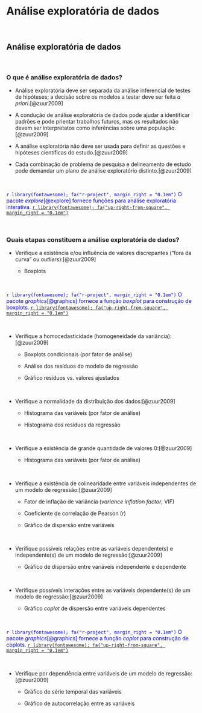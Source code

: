 # **Análise exploratória de dados** {#analise-exploratoria-dados}

<br>

## Análise exploratória de dados {#analise-exploratoria}

<br>

### O que é análise exploratória de dados?

-   Análise exploratória deve ser separada da análise inferencial de testes de hipóteses; a decisão sobre os modelos a testar deve ser feita *a priori*.[@zuur2009]

-   A condução de análise exploratória de dados pode ajudar a identificar padrões e pode prientar trabalhos futuros, mas os resultados não devem ser interpretatos como inferências sobre uma população.[@zuur2009]

- A análise exploratória não deve ser usada para definir as questões e hipóteses científicas do estudo.[@zuur2009]

-   Cada combinação de problema de pesquisa e delineamento de estudo pode demandar um plano de análise exploratório distinto.[@zuur2009]

<br>

::: {style="color: blue;"}
`r library(fontawesome); fa("r-project", margin_right = "0.1em")` O pacote *explore*[@explore] fornece funções para análise exploratória interativa. [`r library(fontawesome); fa("up-right-from-square", margin_right = "0.1em")`](https://cran.r-project.org/web/packages/explore/vignettes/explore.html)
:::

<br>

### Quais etapas constituem a análise exploratória de dados?

-   Verifique a existência e/ou influência de valores discrepantes ("fora da curva" ou *outliers*):[@zuur2009]

    -   Boxplots

<br>

::: {style="color: blue;"}
`r library(fontawesome); fa("r-project", margin_right = "0.1em")` O pacote *graphics*[@graphics] fornece a função *boxplot* para construção de boxplots. [`r library(fontawesome); fa("up-right-from-square", margin_right = "0.1em")`](https://www.rdocumentation.org/packages/graphics/versions/3.6.2/topics/boxplot)
:::

<br>

-  Verifique a homocedasticidade (homogeneidade da variância):[@zuur2009]

    -   Boxplots condicionais (por fator de análise)
    
    - Análise dos resíduos do modelo de regressão
    
    - Gráfico resíduos vs. valores ajustados

<br>

-  Verifique a normalidade da distribuição dos dados:[@zuur2009]

    -   Histograma das variáveis (por fator de análise)
    
    - Histograma dos resíduos da regressão
    
<br>

-  Verifique a existência de grande quantidade de valores 0:[@zuur2009]

    -   Histograma das variáveis (por fator de análise)
    
<br>

-  Verifique a existência de colinearidade entre variáveis independentes de um modelo de regressão:[@zuur2009]

    - Fator de inflação de variância (*variance inflation factor*, VIF)
    
    - Coeficiente de correlação de Pearson ($r$)
    
    - Gráfico de dispersão entre variáveis
    
<br>

-  Verifique possíveis relações entre as variáveis dependente(s) e independente(s) de um modelo de regressão:[@zuur2009]

    - Gráfico de dispersão entre variáveis independente e dependente
    
<br>

-  Verifique possíveis interações entre as variáveis dependente(s) de um modelo de regressão:[@zuur2009]

    - Gráfico *coplot* de dispersão entre variáveis dependentes

<br>

::: {style="color: blue;"}
`r library(fontawesome); fa("r-project", margin_right = "0.1em")` O pacote *graphics*[@graphics] fornece a função *coplot* para construção de coplots. [`r library(fontawesome); fa("up-right-from-square", margin_right = "0.1em")`](https://www.rdocumentation.org/packages/graphics/versions/3.6.2/topics/boxplot)
:::

<br>

-  Verifique por dependência entre variáveis de um modelo de regressão:[@zuur2009]

    - Gráfico de série temporal das variáveis
    
    - Gráfico de autocorrelação entre as variáveis

<br>
